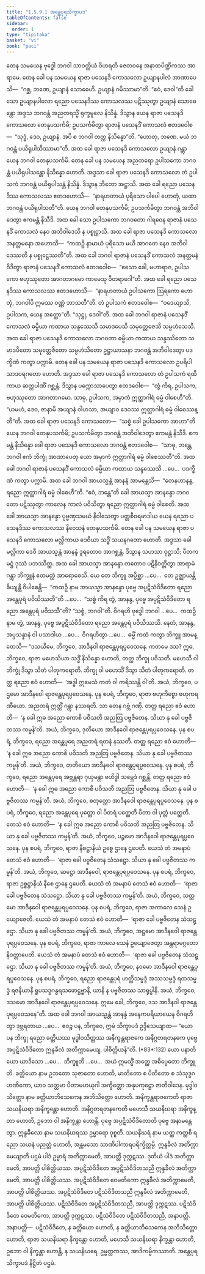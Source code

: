 ```yaml
---
title: "1.5.9.1 အန္တေပုရသိက္ခာပဒ"
tableOfContents: false
sidebar:
  order: 1
type: "tipitaka"
basket: "vi"
book: "paci"
---
```



<DynamicBreadcrumb />

<Division number="494" book="paci">

<Paragraph number="1448" book="paci">
တေန သမယေန ဗုဒ္ဓေါ ဘဂဝါ သာဝတ္ထိယံ ဝိဟရတိ ဇေတဝနေ အနာထပိဏ္ဍိကဿ အာရာမေ. တေန ခေါ ပန သမယေန ရာဇာ ပသေနဒိ ကောသလော ဥယျာနပါလံ အာဏာပေသိ—  “ဂစ္ဆ, ဘဏေ, ဥယျာနံ သောဓေဟိ. ဥယျာနံ ဂမိဿာမာ”တိ. “ဧဝံ, ဒေဝါ”တိ ခေါ သော ဥယျာနပါလော ရညော ပသေနဒိဿ ကောသလဿ ပဋိဿုတွာ ဥယျာနံ သောဓေန္တော အဒ္ဒသ ဘဂဝန္တံ အညတရသ္မိံ ရုက္ခမူလေ နိသိန္နံ. ဒိသွာန ယေန ရာဇာ ပသေနဒိ ကောသလော တေနုပသင်္ကမိ; ဥပသင်္ကမိတွာ ရာဇာနံ ပသေနဒိံ ကောသလံ ဧတဒဝေါစ—  “သုဒ္ဓံ, ဒေဝ, ဥယျာနံ. အပိ စ ဘဂဝါ တတ္ထ နိသိန္နော”တိ. “ဟောတု, ဘဏေ. မယံ ဘဂဝန္တံ ပယိရုပါသိဿာမာ”တိ.
</Paragraph>

<Paragraph number="1449" book="paci">
အထ ခေါ ရာဇာ ပသေနဒိ ကောသလော ဥယျာနံ ဂန္တွာ ယေန ဘဂဝါ တေနုပသင်္ကမိ. တေန ခေါ ပန သမယေန အညတရော ဥပါသကော ဘဂဝန္တံ ပယိရုပါသန္တော နိသိန္နော ဟောတိ. အဒ္ဒသာ ခေါ ရာဇာ ပသေနဒိ ကောသလော တံ ဥပါသကံ ဘဂဝန္တံ ပယိရုပါသန္တံ နိသိန္နံ. ဒိသွာန ဘီတော အဋ္ဌာသိ. အထ ခေါ ရညော ပသေနဒိဿ ကောသလဿ ဧတဒဟောသိ—  “နာရဟတာယံ ပုရိသော ပါပေါ ဟောတုံ, ယထာ ဘဂဝန္တံ ပယိရုပါသတီ”တိ. ယေန ဘဂဝါ တေနုပသင်္ကမိ; ဥပသင်္ကမိတွာ ဘဂဝန္တံ အဘိဝါဒေတွာ ဧကမန္တံ နိသီဒိ. အထ ခေါ သော ဥပါသကော ဘဂဝတော ဂါရဝေန ရာဇာနံ ပသေနဒိံ ကောသလံ နေဝ အဘိဝါဒေသိ န ပစ္စုဋ္ဌာသိ. အထ ခေါ ရာဇာ ပသေနဒိ ကောသလော အနတ္တမနော အဟောသိ—  “ကထဉှိ နာမာယံ ပုရိသော မယိ အာဂတေ နေဝ အဘိဝါဒေဿတိ န ပစ္စုဋ္ဌေဿတီ”တိ. အထ ခေါ ဘဂဝါ ရာဇာနံ ပသေနဒိံ ကောသလံ အနတ္တမနံ ဝိဒိတွာ ရာဇာနံ ပသေနဒိံ ကောသလံ ဧတဒဝေါစ—  “ဧသော ခေါ, မဟာရာဇ, ဥပါသကော ဗဟုဿုတော အာဂတာဂမော ကာမေသု ဝီတရာဂေါ”တိ. အထ ခေါ ရညော ပသေနဒိဿ ကောသလဿ ဧတဒဟောသိ—  “နာရဟတာယံ ဥပါသကော ဩရကော ဟောတုံ, ဘဂဝါပိ ဣမဿ ဝဏ္ဏံ ဘာသတီ”တိ. တံ ဥပါသကံ ဧတဒဝေါစ—  “ဝဒေယျာသိ, ဥပါသက, ယေန အတ္ထော”တိ. “သုဋ္ဌု, ဒေဝါ”တိ. အထ ခေါ ဘဂဝါ ရာဇာနံ ပသေနဒိံ ကောသလံ ဓမ္မိယာ ကထာယ သန္ဒဿေသိ သမာဒပေသိ သမုတ္တေဇေသိ သမ္ပဟံသေသိ. အထ ခေါ ရာဇာ ပသေနဒိ ကောသလော ဘဂဝတာ ဓမ္မိယာ ကထာယ သန္ဒဿိတော သမာဒပိတော သမုတ္တေဇိတော သမ္ပဟံသိတော ဥဋ္ဌာယာသနာ ဘဂဝန္တံ အဘိဝါဒေတွာ ပဒက္ခိဏံ ကတွာ ပက္ကာမိ.
</Paragraph>

</Division>
<Division number="495" book="paci">

<Paragraph number="1450" book="paci">
တေန ခေါ ပန သမယေန ရာဇာ ပသေနဒိ ကောသလော ဥပရိပါသာဒဝရဂတော ဟောတိ. အဒ္ဒသာ ခေါ ရာဇာ ပသေနဒိ ကောသလော တံ ဥပါသကံ ရထိကာယ ဆတ္တပါဏိံ ဂစ္ဆန္တံ. ဒိသွာန ပက္ကောသာပေတွာ ဧတဒဝေါစ—  “တွံ ကိရ, ဥပါသက, ဗဟုဿုတော အာဂတာဂမော. သာဓု, ဥပါသက, အမှာကံ ဣတ္ထာဂါရံ ဓမ္မံ ဝါစေဟီ”တိ. “ယမဟံ, ဒေဝ, ဇာနာမိ အယျာနံ ဝါဟသာ, အယျာဝ ဒေဝဿ ဣတ္ထာဂါရံ ဓမ္မံ ဝါစေဿန္တီ”တိ. အထ ခေါ ရာဇာ ပသေနဒိ ကောသလော—  “သစ္စံ ခေါ ဥပါသကော အာဟာ”တိ ယေန ဘဂဝါ တေနုပသင်္ကမိ; ဥပသင်္ကမိတွာ ဘဂဝန္တံ အဘိဝါဒေတွာ ဧကမန္တံ နိသီဒိ. ဧကမန္တံ နိသိန္နော ခေါ ရာဇာ ပသေနဒိ ကောသလော ဘဂဝန္တံ ဧတဒဝေါစ—  “သာဓု, ဘန္တေ, ဘဂဝါ ဧကံ ဘိက္ခုံ အာဏာပေတု ယော အမှာကံ ဣတ္ထာဂါရံ ဓမ္မံ ဝါစေဿတီ”တိ. အထ ခေါ ဘဂဝါ ရာဇာနံ ပသေနဒိံ ကောသလံ ဓမ္မိယာ ကထာယ သန္ဒဿေသိ …ပေ…  ပဒက္ခိဏံ ကတွာ ပက္ကာမိ. အထ ခေါ ဘဂဝါ အာယသ္မန္တံ အာနန္ဒံ အာမန္တေသိ—  “တေနဟာနန္ဒ, ရညော ဣတ္ထာဂါရံ ဓမ္မံ ဝါစေဟီ”တိ. “ဧဝံ, ဘန္တေ”တိ ခေါ အာယသ္မာ အာနန္ဒော ဘဂဝတော ပဋိဿုတွာ ကာလေန ကာလံ ပဝိသိတွာ ရညော ဣတ္ထာဂါရံ ဓမ္မံ ဝါစေတိ. အထ ခေါ အာယသ္မာ အာနန္ဒော ပုဗ္ဗဏှသမယံ နိဝါသေတွာ ပတ္တစီဝရမာဒါယ ယေန ရညော ပသေနဒိဿ ကောသလဿ နိဝေသနံ တေနုပသင်္ကမိ.
</Paragraph>

</Division>
<Division number="496" book="paci">

<Paragraph number="1451" book="paci">
တေန ခေါ ပန သမယေန ရာဇာ ပသေနဒိ ကောသလော မလ္လိကာယ ဒေဝိယာ သဒ္ဓိံ သယနဂတော ဟောတိ. အဒ္ဒသာ ခေါ မလ္လိကာ ဒေဝီ အာယသ္မန္တံ အာနန္ဒံ ဒူရတောဝ အာဂစ္ဆန္တံ. ဒိသွာန သဟသာ ဝုဋ္ဌာသိ; ပီတကမဋ္ဌံ ဒုဿံ ပဘဿိတ္ထ. အထ ခေါ အာယသ္မာ အာနန္ဒော တတောဝ ပဋိနိဝတ္တိတွာ အာရာမံ ဂန္တွာ ဘိက္ခူနံ ဧတမတ္ထံ အာရောစေသိ. ယေ တေ ဘိက္ခူ အပ္ပိစ္ဆာ …ပေ…  တေ ဥဇ္ဈာယန္တိ ခိယျန္တိ ဝိပါစေန္တိ—  “ကထဉှိ နာမ အာယသ္မာ အာနန္ဒော ပုဗ္ဗေ အပ္ပဋိသံဝိဒိတော ရညော အန္တေပုရံ ပဝိသိဿတီ”တိ …ပေ…  “သစ္စံ ကိရ တွံ, အာနန္ဒ, ပုဗ္ဗေ အပ္ပဋိသံဝိဒိတော ရညော အန္တေပုရံ ပဝိသသီ”တိ? “သစ္စံ, ဘဂဝါ”တိ. ဝိဂရဟိ ဗုဒ္ဓေါ ဘဂဝါ …ပေ…  ကထဉှိ နာမ တွံ, အာနန္ဒ, ပုဗ္ဗေ အပ္ပဋိသံဝိဒိတော ရညော အန္တေပုရံ ပဝိသိဿသိ. နေတံ, အာနန္ဒ, အပ္ပသန္နာနံ ဝါ ပသာဒါယ …ပေ…  ဝိဂရဟိတွာ …ပေ…  ဓမ္မိံ ကထံ ကတွာ ဘိက္ခူ အာမန္တေသိ—
</Paragraph>

</Division>
<Division number="497" book="paci">

<Paragraph number="1452" book="paci">
“ဒသယိမေ, ဘိက္ခဝေ, အာဒီနဝါ ရာဇန္တေပုရပ္ပဝေသနေ. ကတမေ ဒသ? ဣဓ, ဘိက္ခဝေ, ရာဇာ မဟေသိယာ သဒ္ဓိံ နိသိန္နော ဟောတိ, တတ္ထ ဘိက္ခု ပဝိသတိ. မဟေသီ ဝါ ဘိက္ခုံ ဒိသွာ သိတံ ပါတုကရောတိ. ဘိက္ခု ဝါ မဟေသိံ ဒိသွာ သိတံ ပါတုကရောတိ. တတ္ထ ရညော ဧဝံ ဟောတိ—  ‘အဒ္ဓါ ဣမေသံ ကတံ ဝါ ကရိဿန္တိ ဝါ’တိ. အယံ, ဘိက္ခဝေ, ပဌမော အာဒီနဝေါ ရာဇန္တေပုရပ္ပဝေသနေ.
</Paragraph>

<Paragraph number="1453" book="paci">
ပုန စပရံ, ဘိက္ခဝေ, ရာဇာ ဗဟုကိစ္စော ဗဟုကရဏီယော. အညတရံ ဣတ္ထိံ ဂန္တွာ နဿရတိ. သာ တေန ဂဗ္ဘံ ဂဏှိ. တတ္ထ ရညော ဧဝံ ဟောတိ—  ‘န ခေါ ဣဓ အညော ကောစိ ပဝိသတိ အညတြ ပဗ္ဗဇိတေန. သိယာ နု ခေါ ပဗ္ဗဇိတဿ ကမ္မန်’တိ. အယံ, ဘိက္ခဝေ, ဒုတိယော အာဒီနဝေါ ရာဇန္တေပုရပ္ပဝေသနေ.
</Paragraph>

<Paragraph number="1454" book="paci">
ပုန စပရံ, ဘိက္ခဝေ, ရညော အန္တေပုရေ အညတရံ ရတနံ နဿတိ. တတ္ထ ရညော ဧဝံ ဟောတိ—  ‘န ခေါ ဣဓ အညော ကောစိ ပဝိသတိ အညတြ ပဗ္ဗဇိတေန. သိယာ နု ခေါ ပဗ္ဗဇိတဿ ကမ္မန်’တိ. အယံ, ဘိက္ခဝေ, တတိယော အာဒီနဝေါ ရာဇန္တေပုရပ္ပဝေသနေ.
</Paragraph>

<Paragraph number="1455" book="paci">
ပုန စပရံ, ဘိက္ခဝေ, ရညော အန္တေပုရေ အဗ္ဘန္တရာ ဂုယှမန္တာ ဗဟိဒ္ဓါ သမ္ဘေဒံ ဂစ္ဆန္တိ. တတ္ထ ရညော ဧဝံ ဟောတိ—  ‘န ခေါ ဣဓ အညော ကောစိ ပဝိသတိ အညတြ ပဗ္ဗဇိတေန. သိယာ နု ခေါ ပဗ္ဗဇိတဿ ကမ္မန်’တိ. အယံ, ဘိက္ခဝေ, စတုတ္ထော အာဒီနဝေါ ရာဇန္တေပုရပ္ပဝေသနေ.
</Paragraph>

<Paragraph number="1456" book="paci">
ပုန စပရံ, ဘိက္ခဝေ, ရညော အန္တေပုရေ ပုတ္တော ဝါ ပိတရံ ပတ္ထေတိ ပိတာ ဝါ ပုတ္တံ ပတ္ထေတိ. တေသံ ဧဝံ ဟောတိ—  ‘န ခေါ ဣဓ အညော ကောစိ ပဝိသတိ အညတြ ပဗ္ဗဇိတေန. သိယာ နု ခေါ ပဗ္ဗဇိတဿ ကမ္မန်’တိ. အယံ, ဘိက္ခဝေ, ပဉ္စမော အာဒီနဝေါ ရာဇန္တေပုရပ္ပဝေသနေ.
</Paragraph>

<Paragraph number="1457" book="paci">
ပုန စပရံ, ဘိက္ခဝေ, ရာဇာ နီစဋ္ဌာနိယံ ဥစ္စေ ဌာနေ ဌပေတိ. ယေသံ တံ အမနာပံ တေသံ ဧဝံ ဟောတိ—  ‘ရာဇာ ခေါ ပဗ္ဗဇိတေန သံသဋ္ဌော. သိယာ နု ခေါ ပဗ္ဗဇိတဿ ကမ္မန်’တိ. အယံ, ဘိက္ခဝေ, ဆဋ္ဌော အာဒီနဝေါ, ရာဇန္တေပုရပ္ပဝေသနေ.
</Paragraph>

<Paragraph number="1458" book="paci">
ပုန စပရံ, ဘိက္ခဝေ, ရာဇာ ဥစ္စဋ္ဌာနိယံ နီစေ ဌာနေ ဌပေတိ. ယေသံ တံ အမနာပံ တေသံ ဧဝံ ဟောတိ—  ‘ရာဇာ ခေါ ပဗ္ဗဇိတေန သံသဋ္ဌော. သိယာ နု ခေါ ပဗ္ဗဇိတဿ ကမ္မန်’တိ. အယံ, ဘိက္ခဝေ, သတ္တမော အာဒီနဝေါ ရာဇန္တေပုရပ္ပဝေသနေ.
</Paragraph>

<Paragraph number="1459" book="paci">
ပုန စပရံ, ဘိက္ခဝေ, ရာဇာ အကာလေ သေနံ ဥယျောဇေတိ. ယေသံ တံ အမနာပံ တေသံ ဧဝံ ဟောတိ—  ‘ရာဇာ ခေါ ပဗ္ဗဇိတေန သံသဋ္ဌော. သိယာ နု ခေါ ပဗ္ဗဇိတဿ ကမ္မန်’တိ. အယံ, ဘိက္ခဝေ, အဋ္ဌမော အာဒီနဝေါ ရာဇန္တေပုရပ္ပဝေသနေ.
</Paragraph>

<Paragraph number="1460" book="paci">
ပုန စပရံ, ဘိက္ခဝေ, ရာဇာ ကာလေ သေနံ ဥယျောဇေတွာ အန္တရာမဂ္ဂတော နိဝတ္တာပေတိ. ယေသံ တံ အမနာပံ တေသံ ဧဝံ ဟောတိ—  ‘ရာဇာ ခေါ ပဗ္ဗဇိတေန သံသဋ္ဌော. သိယာ နု ခေါ ပဗ္ဗဇိတဿ ကမ္မန်’တိ. အယံ, ဘိက္ခဝေ, နဝမော အာဒီနဝေါ ရာဇန္တေပုရပ္ပဝေသနေ.
</Paragraph>

<Paragraph number="1461" book="paci">
ပုန စပရံ, ဘိက္ခဝေ, ရညော ရာဇန္တေပုရံ ဟတ္ထိသမ္မဒ္ဒံ အဿသမ္မဒ္ဒံ ရထသမ္မဒ္ဒံ ရဇနီယာနိ ရူပသဒ္ဒဂန္ဓရသဖောဋ္ဌဗ္ဗာနိ, ယာနိ န ပဗ္ဗဇိတဿ သာရုပ္ပါနိ. အယံ, ဘိက္ခဝေ, ဒသမော အာဒီနဝေါ ရာဇန္တေပုရပ္ပဝေသနေ. ဣမေ ခေါ, ဘိက္ခဝေ, ဒသ အာဒီနဝါ ရာဇန္တေပုရပ္ပဝေသနေ”တိ. အထ ခေါ ဘဂဝါ အာယသ္မန္တံ အာနန္ဒံ အနေကပရိယာယေန ဝိဂရဟိတွာ ဒုဗ္ဘရတာယ …ပေ…  ဧဝဉ္စ ပန, ဘိက္ခဝေ, ဣမံ သိက္ခာပဒံ ဥဒ္ဒိသေယျာထ—
</Paragraph>

</Division>
<Division number="498" book="paci">

<Paragraph number="1462" book="paci">
<Emphasis>“ယော ပန ဘိက္ခု ရညော ခတ္တိယဿ မုဒ္ဓါဝသိတ္တဿ အနိက္ခန္တရာဇကေ အနိဂ္ဂတရတနကေ ပုဗ္ဗေ အပ္ပဋိသံဝိဒိတော ဣန္ဒခီလံ အတိက္ကာမေယျ, ပါစိတ္တိယန်”</Emphasis>တိ. (*83*:<Emphasis>132</Emphasis>)
</Paragraph>

</Division>
<Division number="499" book="paci">

<Paragraph number="1463" book="paci">
<Emphasis>ယော ပနာ</Emphasis>တိ ယော ယာဒိသော …ပေ…  <Emphasis>ဘိက္ခူ</Emphasis>တိ …ပေ…  အယံ ဣမသ္မိံ အတ္ထေ အဓိပ္ပေတော ဘိက္ခူတိ.
</Paragraph>

<Paragraph number="1464" book="paci">
<Emphasis>ခတ္တိယော</Emphasis> နာမ ဥဘတော သုဇာတော ဟောတိ, မာတိတော စ ပိတိတော စ သံသုဒ္ဓဂဟဏိကော, ယာဝ သတ္တမာ ပိတာမဟယုဂါ အက္ခိတ္တော အနုပကုဋ္ဌော ဇာတိဝါဒေန.
</Paragraph>

<Paragraph number="1465" book="paci">
<Emphasis>မုဒ္ဓါဝသိတ္တော</Emphasis> နာမ ခတ္တိယာဘိသေကေန အဘိသိတ္တော ဟောတိ.
</Paragraph>

<Paragraph number="1466" book="paci">
<Emphasis>အနိက္ခန္တရာဇကေ</Emphasis>တိ ရာဇာ သယနိဃရာ အနိက္ခန္တော ဟောတိ.
</Paragraph>

<Paragraph number="1467" book="paci">
<Emphasis>အနိဂ္ဂတရတနကေ</Emphasis>တိ မဟေသီ သယနိဃရာ အနိက္ခန္တာ ဟောတိ, ဥဘော ဝါ အနိက္ခန္တာ ဟောန္တိ.
</Paragraph>

<Paragraph number="1468" book="paci">
<Emphasis>ပုဗ္ဗေ အပ္ပဋိသံဝိဒိတော</Emphasis>တိ ပုဗ္ဗေ အနာမန္တေတွာ.
</Paragraph>

<Paragraph number="1469" book="paci">
<Emphasis>ဣန္ဒခီလော</Emphasis> နာမ သယနိဃရဿ ဥမ္မာရော ဝုစ္စတိ.
</Paragraph>

<Paragraph number="1470" book="paci">
<Emphasis>သယနိဃရံ</Emphasis> နာမ ယတ္ထ ကတ္ထစိ ရညော သယနံ ပညတ္တံ ဟောတိ, အန္တမသော သာဏိပါကာရပရိက္ခိတ္တမ္ပိ.
</Paragraph>

<Paragraph number="1471" book="paci">
<Emphasis>ဣန္ဒခီလံ အတိက္ကာမေယျာ</Emphasis>တိ ပဌမံ ပါဒံ ဥမ္မာရံ အတိက္ကာမေတိ, အာပတ္တိ ဒုက္ကဋဿ. ဒုတိယံ ပါဒံ အတိက္ကာမေတိ, အာပတ္တိ ပါစိတ္တိယဿ.
</Paragraph>

</Division>
<Division number="500" book="paci">

<Paragraph number="1472" book="paci">
အပ္ပဋိသံဝိဒိတေ အပ္ပဋိသံဝိဒိတသညီ ဣန္ဒခီလံ အတိက္ကာမေတိ, အာပတ္တိ ပါစိတ္တိယဿ. အပ္ပဋိသံဝိဒိတေ ဝေမတိကော ဣန္ဒခီလံ အတိက္ကာမေတိ, အာပတ္တိ ပါစိတ္တိယဿ. အပ္ပဋိသံဝိဒိတေ ပဋိသံဝိဒိတသညီ ဣန္ဒခီလံ အတိက္ကာမေတိ, အာပတ္တိ ပါစိတ္တိယဿ.
</Paragraph>

<Paragraph number="1473" book="paci">
ပဋိသံဝိဒိတေ အပ္ပဋိသံဝိဒိတသညီ, အာပတ္တိ ဒုက္ကဋဿ. ပဋိသံဝိဒိတေ ဝေမတိကော, အာပတ္တိ ဒုက္ကဋဿ. ပဋိသံဝိဒိတေ ပဋိသံဝိဒိတသညီ, အနာပတ္တိ.
</Paragraph>

</Division>
<Division number="501" book="paci">

<Paragraph number="1474" book="paci">
အနာပတ္တိ—  ပဋိသံဝိဒိတေ, န ခတ္တိယော ဟောတိ, န ခတ္တိယာဘိသေကေန အဘိသိတ္တော ဟောတိ, ရာဇာ သယနိဃရာ နိက္ခန္တော ဟောတိ, မဟေသီ သယနိဃရာ နိက္ခန္တာ ဟောတိ, ဥဘော ဝါ နိက္ခန္တာ ဟောန္တိ, န သယနိဃရေ, ဥမ္မတ္တကဿ, အာဒိကမ္မိကဿာတိ.

</Paragraph>
</Division>

<Paragraph number="1475" type="center" book="paci">
အန္တေပုရသိက္ခာပဒံ နိဋ္ဌိတံ ပဌမံ.
</Paragraph>